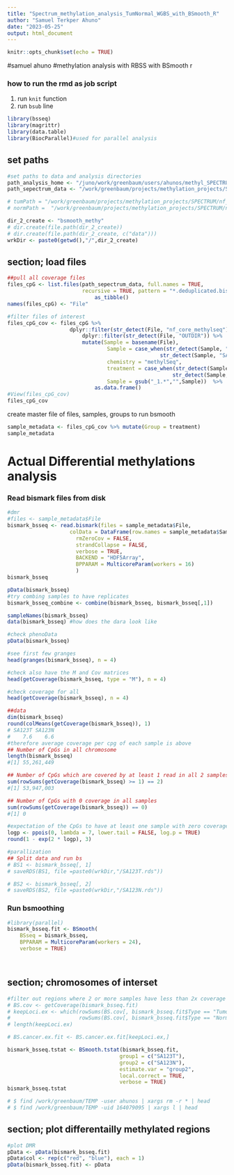 ```yaml
---
title: "Spectrum_methylation_analysis_TumNormal_WGBS_with_BSmooth_R"
author: "Samuel Terkper Ahuno"
date: "2023-05-25"
output: html_document
---
```


```r
knitr::opts_chunk$set(echo = TRUE)
```


#samuel ahuno
#methylation analysis with RBSS with BSmooth r

### how to run the rmd as job script
1. run `knit` function
2. run `bsub` line
<!-- ## section x

#To run script
<!-- function knit() {
module load R/R-4.1.2
Rscript --max-ppsize=500000 -e "rmarkdown::render('$1', output_dir='$2')"
} -->
<!-- export -f knit

#set path to Rscripts
bsub -J "methyl_Bisulphite_spect" -R "rusage[mem=24]" -n 32 -o methyl_Bisulphite_spect.%J.out -e methyl_Bisulphite_spect.%J.err -W 5:00 "knit /juno/work/greenbaum/users/ahunos/methyl_SPECTRUM/scripts/BSmooth_WGBS_methylationAnalysisis_TumNormal.Rmd /juno/work/greenbaum/users/ahunos/methyl_SPECTRUM/scripts/" -->

```r
library(bsseq)
library(magrittr)
library(data.table)
library(BiocParallel)#used for parallel analysis
```


## set paths
```r
#set paths to data and analysis directories
path_analysis_home <- "/juno/work/greenbaum/users/ahunos/methyl_SPECTRUM"
path_sepectrum_data <- "/work/greenbaum/projects/methylation_projects/SPECTRUM"

# tumPath = "/work/greenbaum/projects/methylation_projects/SPECTRUM/nf_core_methylseq_tum/OUTDIR/bismark/methylation_calls/methylation_coverage/SA123T_1_val_1_bismark_bt2_pe.deduplicated.bismark.cov.gz"
# normPath =  "/work/greenbaum/projects/methylation_projects/SPECTRUM/nf_core_methylseq/OUTDIR/bismark/methylation_calls/methylation_coverage/SA123_1_val_1_bismark_bt2_pe.deduplicated.bismark.cov.gz"

dir_2_create <- "bsmooth_methy"
# dir.create(file.path(dir_2_create))
# dir.create(file.path(dir_2_create, c("data")))
wrkDir <- paste0(getwd(),"/",dir_2_create)
```


## section; load files

```r

##pull all coverage files 
files_cpG <- list.files(path_sepectrum_data, full.names = TRUE,
                        recursive = TRUE, pattern = "*.deduplicated.bismark.cov.gz") %>%
                            as_tibble()
names(files_cpG) <- "File"

#filter files of interest
files_cpG_cov <- files_cpG %>% 
                    dplyr::filter(str_detect(File, "nf_core_methylseq"))  %>% 
                        dplyr::filter(str_detect(File, "OUTDIR")) %>% 
                        mutate(Sample = basename(File),
                                Sample = case_when(str_detect(Sample, "SA123_") ~ "SA123N",
                                                 str_detect(Sample, "SA123T") ~ "SA123T"),
                                chemistry = "methylSeq",
                                treatment = case_when(str_detect(Sample, "SA123N") ~ "Normal",
                                                     str_detect(Sample, "SA123T") ~ "Tumor"),
                                Sample = gsub("_1.*","",Sample))  %>% 
                            as.data.frame()
#View(files_cpG_cov)
files_cpG_cov
```


create master file of files, samples, groups to run bsmooth

```r
sample_metadata <- files_cpG_cov %>% mutate(Group = treatment)
sample_metadata
```



# Actual Differential methylations analysis
### Read bismark files from disk

```r
#dmr
#files <- sample_metadata$File
bismark_bsseq <- read.bismark(files = sample_metadata$File,
                    colData = DataFrame(row.names = sample_metadata$Sample, Type = sample_metadata$Group, Pair = c("Pair1", "Pair1")),
                      rmZeroCov = FALSE,
                      strandCollapse = FALSE,
                      verbose = TRUE, 
                      BACKEND = "HDF5Array",
                      BPPARAM = MulticoreParam(workers = 16)
                      )
bismark_bsseq

pData(bismark_bsseq)
#try combing samples to have replicates
bismark_bsseq_combine <- combine(bismark_bsseq, bismark_bsseq[,1])
```


```r
sampleNames(bismark_bsseq)
data(bismark_bsseq) #how does the dara look like

#check phenoData
pData(bismark_bsseq)

#see first few granges
head(granges(bismark_bsseq), n = 4)

```


```r
#check also have the M and Cov matrices
head(getCoverage(bismark_bsseq, type = "M"), n = 4)

#check coverage for all
head(getCoverage(bismark_bsseq), n = 4)

##data
dim(bismark_bsseq)
round(colMeans(getCoverage(bismark_bsseq)), 1)
# SA123T SA123N 
#    7.6    6.6 
#therefore average coverage per cpg of each sample is above
## Number of CpGs in all chromosome
length(bismark_bsseq)
#[1] 55,261,449

## Number of CpGs which are covered by at least 1 read in all 2 samples
sum(rowSums(getCoverage(bismark_bsseq) >= 1) == 2)
#[1] 53,947,003

## Number of CpGs with 0 coverage in all samples
sum(rowSums(getCoverage(bismark_bsseq)) == 0)
#[1] 0

#expectation of the CpGs to have at least one sample with zero coverage.
logp <- ppois(0, lambda = 7, lower.tail = FALSE, log.p = TRUE)
round(1 - exp(2 * logp), 3)
```


```r
#parallization
## Split data and run bs
# BS1 <- bismark_bsseq[, 1]
# saveRDS(BS1, file =paste0(wrkDir,"/SA123T.rds"))

# BS2 <- bismark_bsseq[, 2]
# saveRDS(BS2, file =paste0(wrkDir,"/SA123N.rds"))

```


### Run bsmoothing
```r
#library(parallel)
bismark_bsseq.fit <- BSmooth(
    BSseq = bismark_bsseq, 
    BPPARAM = MulticoreParam(workers = 24), 
    verbose = TRUE)
```


```r

```


```r

```







## section; chromosomes of interset

```r
#filter out regions where 2 or more samples have less than 2x coverage
# BS.cov <- getCoverage(bismark_bsseq.fit)
# keepLoci.ex <- which(rowSums(BS.cov[, bismark_bsseq.fit$Type == "Tumor"] >= 2) >= 1 &
#                      rowSums(BS.cov[, bismark_bsseq.fit$Type == "Normal"] >= 2) >= 1)
# length(keepLoci.ex)

# BS.cancer.ex.fit <- BS.cancer.ex.fit[keepLoci.ex,]

bismark_bsseq.tstat <- BSmooth.tstat(bismark_bsseq.fit, 
                                    group1 = c("SA123T"),
                                    group2 = c("SA123N"), 
                                    estimate.var = "group2",
                                    local.correct = TRUE,
                                    verbose = TRUE)
bismark_bsseq.tstat

# $ find /work/greenbaum/TEMP -user ahunos | xargs rm -r * | head
# $ find /work/greenbaum/TEMP -uid 164079095 | xargs l | head

```

## section; plot differentailly methylated regions


```r
#plot DMR
pData <- pData(bismark_bsseq.fit)
pData$col <- rep(c("red", "blue"), each = 1)
pData(bismark_bsseq.fit) <- pData

```


<!-- ## section x

#To run script
<!-- function knit() {
module load R/R-4.1.2
Rscript --max-ppsize=500000 -e "rmarkdown::render('$1', output_dir='$2')"
} -->
<!-- export -f knit

#set path to Rscripts
rmd_path=/juno/work/greenbaum/users/ahunos/methyl_SPECTRUM/scripts/methylation_Bisulphite_Spectrum.Rmd 

bsub -J "methyl_Bisulphite_spect" -R "rusage[mem=24]" -n 32 -o methyl_Bisulphite_spect.%J.out -e methyl_Bisulphite_spect.%J.err -W 5:00 "knit /juno/work/greenbaum/users/ahunos/methyl_SPECTRUM/scripts/methylation_Bisulphite_Spectrum.Rmd /juno/work/greenbaum/users/ahunos/methyl_SPECTRUM/scripts/" -->
